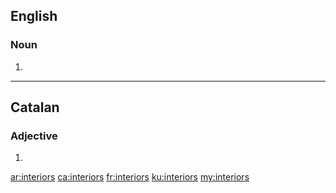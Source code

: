 ==English==

===Noun===
{{head|en|noun plural form}}

# {{plural of|interior|lang=en}}
----

==Catalan==

===Adjective===
{{head|ca|adjective form}}

# {{plural of|interior|lang=ca}}

[[ar:interiors]]
[[ca:interiors]]
[[fr:interiors]]
[[ku:interiors]]
[[my:interiors]]